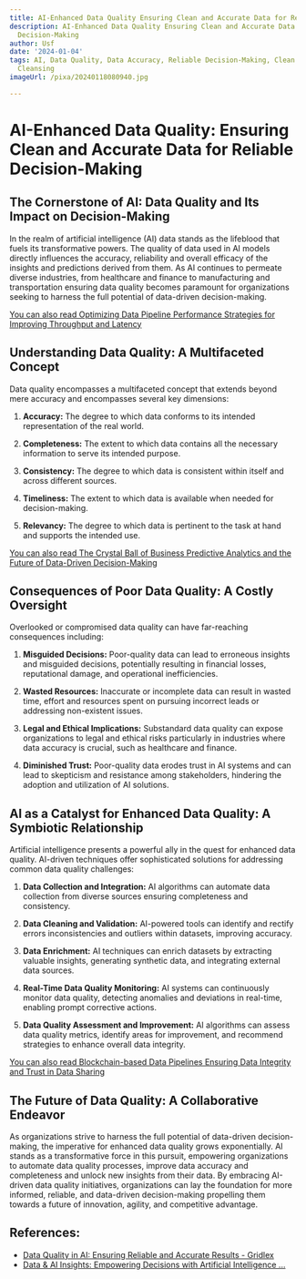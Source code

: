 ```yaml
---
title: AI-Enhanced Data Quality Ensuring Clean and Accurate Data for Reliable Decision-Making
description: AI-Enhanced Data Quality Ensuring Clean and Accurate Data for Reliable
  Decision-Making
author: Usf
date: '2024-01-04'
tags: AI, Data Quality, Data Accuracy, Reliable Decision-Making, Clean Data, Data
  Cleansing
imageUrl: /pixa/20240118080940.jpg

---
```

# AI-Enhanced  Data Quality:  Ensuring  Clean and Accurate  Data for Reliable  Decision-Making

## The Cornerstone of AI: Data Quality and Its Impact on Decision-Making

In the realm of  artificial intelligence (AI) data stands as  the lifeblood that fuels its transformative powers. The quality of data used in AI  models directly influences the accuracy, reliability and  overall efficacy of the insights  and predictions derived from them. As AI continues  to permeate diverse industries, from healthcare and finance to manufacturing and transportation ensuring data quality becomes paramount for organizations seeking to harness the full potential of data-driven decision-making.

[You can also read Optimizing Data Pipeline Performance Strategies for Improving Throughput and Latency](Optimizing%20Data%20Pipeline%20Performance%20Strategies%20for%20Improving%20Throughput%20and%20Latency)


## Understanding Data Quality: A Multifaceted Concept

Data quality encompasses a multifaceted concept  that extends beyond mere accuracy and encompasses several  key dimensions:

1. **Accuracy:** The degree to which data  conforms to its intended representation of the real world.

2. **Completeness:** The  extent to which data contains all the necessary information to serve its intended  purpose.

3. **Consistency:** The degree to which data is  consistent within itself and  across different sources.

4. **Timeliness:** The extent to which data  is  available when needed for decision-making.

5. **Relevancy:** The degree  to  which  data is pertinent to the  task at hand and supports the intended use.

[You can also read The  Crystal  Ball of Business Predictive Analytics and the Future of Data-Driven Decision-Making](The%20Crystal%20Ball%20of%20Business%20Predictive%20Analytics%20and%20the%20Future%20of%20Data-Driven%20Decision-Making)


## Consequences of Poor Data Quality: A Costly Oversight

Overlooked or compromised data quality can have far-reaching consequences including:

1. **Misguided  Decisions:** Poor-quality data can lead to erroneous insights and  misguided decisions, potentially resulting in financial losses, reputational damage, and operational inefficiencies.

2. **Wasted  Resources:** Inaccurate or  incomplete data  can result in  wasted time, effort and resources spent on pursuing incorrect leads or addressing  non-existent issues.

3. **Legal and Ethical Implications:** Substandard data quality  can expose organizations to legal and ethical risks  particularly in industries where data accuracy is crucial,  such as healthcare and finance.

4. **Diminished Trust:** Poor-quality data erodes trust in AI  systems and can lead to skepticism and  resistance among stakeholders, hindering the adoption and utilization of AI solutions.

## AI as a Catalyst for Enhanced Data  Quality: A Symbiotic Relationship

Artificial intelligence presents a powerful ally in the quest  for enhanced data quality. AI-driven techniques offer sophisticated solutions for addressing common data quality  challenges:

1. **Data Collection and Integration:** AI algorithms can automate data collection from  diverse sources ensuring completeness and consistency.

2. **Data Cleaning and Validation:** AI-powered tools can identify and  rectify errors inconsistencies and outliers within datasets, improving accuracy.

3. **Data Enrichment:** AI techniques can enrich datasets by extracting valuable insights, generating synthetic data, and integrating external data sources.

4. **Real-Time Data Quality Monitoring:** AI systems can continuously monitor data quality, detecting anomalies and deviations in real-time, enabling prompt corrective actions.

5. **Data Quality Assessment and Improvement:** AI algorithms can  assess data quality metrics, identify areas for improvement, and recommend strategies to enhance overall data integrity.

[You can also read Blockchain-based Data Pipelines Ensuring Data Integrity and Trust in Data  Sharing](Blockchain-based%20Data%20Pipelines%20Ensuring%20Data%20Integrity%20and%20Trust%20in%20Data%20Sharing)


##  The Future of Data Quality: A  Collaborative Endeavor

As  organizations strive to harness  the full potential of data-driven decision-making, the imperative  for enhanced data quality grows exponentially. AI stands as a transformative force in this pursuit, empowering organizations to automate data quality processes, improve data accuracy and completeness and unlock new insights from their data. By embracing AI-driven  data quality initiatives, organizations can lay the  foundation for more  informed, reliable,  and data-driven decision-making  propelling them towards a future  of innovation, agility, and competitive advantage.

## References:
- [Data Quality in AI: Ensuring Reliable and Accurate Results - Gridlex](https://gridlex.com/a/ensuring-reliable-and-accurate-results-st6300/)
- [Data & AI Insights: Empowering Decisions with Artificial Intelligence ...](https://www.linkedin.com/pulse/data-ai-insights-empowering-decisions-artificial-intelligence-jha-1f)
